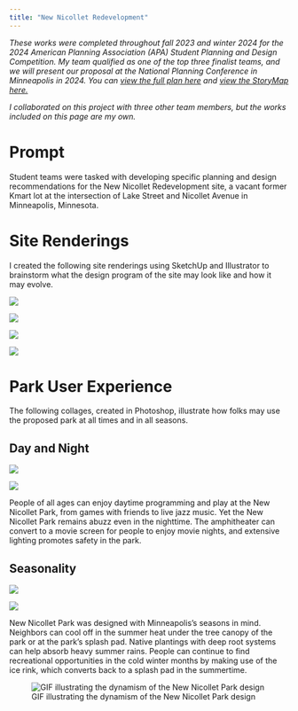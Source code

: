 ```yaml
---
title: "New Nicollet Redevelopment"
---
```


*These works were completed throughout fall 2023 and winter 2024 for the 2024 American Planning Association (APA) Student Planning and Design Competition. My team qualified as one of the top three finalist teams, and we will present our proposal at the National Planning Conference in Minneapolis in 2024. You can [view the full plan here](https://uofi.box.com/s/7ujeha4qc0ji87bu9tjcij96s2255e9o) and [view the StoryMap here.](https://storymaps.arcgis.com/stories/576c456efcbe4f7eafb0e187e1806651)*

*I collaborated on this project with three other team members, but the works included on this page are my own.*

# Prompt

Student teams were tasked with developing specific planning and design recommendations for the New Nicollet Redevelopment site, a vacant former Kmart lot at the intersection of Lake Street and Nicollet Avenue in Minneapolis, Minnesota.

# Site Renderings

I created the following site renderings using SketchUp and Illustrator to brainstorm what the design program of the site may look like and how it may evolve.

![](images/compiled_project2-01.png){fig-align="center"}

![](images/compiled_project2-02.png){fig-align="center"}

![](images/compiled_project2-03.png){fig-align="center"}

![](images/compiled_project2-04.png){fig-align="center"}

# Park User Experience

The following collages, created in Photoshop, illustrate how folks may use the proposed park at all times and in all seasons.

## Day and Night

[![](images/day-collage.png)](https://storymaps.arcgis.com/stories/576c456efcbe4f7eafb0e187e1806651)

[![](images/night-collage-draft.png)](https://storymaps.arcgis.com/stories/576c456efcbe4f7eafb0e187e1806651)

People of all ages can enjoy daytime programming and play at the New Nicollet Park, from games with friends to live jazz music. Yet the New Nicollet Park remains abuzz even in the nighttime. The amphitheater can convert to a movie screen for people to enjoy movie nights, and extensive lighting promotes safety in the park.

## Seasonality

[![](images/winter-collage-transparent-red.png)](https://storymaps.arcgis.com/stories/576c456efcbe4f7eafb0e187e1806651)

[![](images/summer-collage-winterskyDESAT.png)](https://storymaps.arcgis.com/stories/576c456efcbe4f7eafb0e187e1806651)

New Nicollet Park was designed with Minneapolis's seasons in mind. Neighbors can cool off in the summer heat under the tree canopy of the park or at the park’s splash pad. Native plantings with deep root systems can help absorb heavy summer rains. People can continue to find recreational opportunities in the cold winter months by making use of the ice rink, which converts back to a splash pad in the summertime.

![GIF illustrating the dynamism of the New Nicollet Park design](images/gif_park_alltime_wideframe_smaller.gif)
